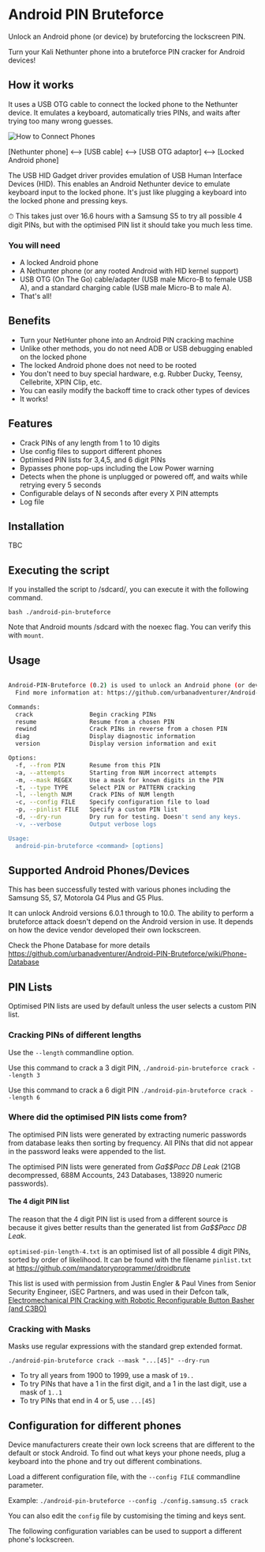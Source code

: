 
# Android PIN Bruteforce

Unlock an Android phone (or device) by bruteforcing the lockscreen PIN.

Turn your Kali Nethunter phone into a bruteforce PIN cracker for Android devices! 

## How it works

It uses a USB OTG cable to connect the locked phone to the Nethunter device. It emulates a keyboard, automatically tries PINs, and waits after trying too many wrong guesses.

![How to Connect Phones](https://user-images.githubusercontent.com/101783/91640968-b7d46280-ea64-11ea-8340-94e3bacb706e.png)

[Nethunter phone] <--> [USB cable] <--> [USB OTG adaptor] <--> [Locked Android phone]

The USB HID Gadget driver provides emulation of USB Human Interface Devices (HID). This enables an Android Nethunter device to emulate keyboard input to the locked phone. It's just like plugging a keyboard into the locked phone and pressing keys.

⏱ This takes just over 16.6 hours with a Samsung S5 to try all possible 4 digit PINs, but with the optimised PIN list it should take you much less time.

### You will need

- A locked Android phone
- A Nethunter phone (or any rooted Android with HID kernel support)
- USB OTG (On The Go) cable/adapter (USB male Micro-B to female USB A), and a standard charging cable (USB male Micro-B to male A).
- That's all!

## Benefits

- Turn your NetHunter phone into an Android PIN cracking machine
- Unlike other methods, you do not need ADB or USB debugging enabled on the locked phone
- The locked Android phone does not need to be rooted
- You don't need to buy special hardware, e.g. Rubber Ducky, Teensy, Cellebrite, XPIN Clip, etc.
- You can easily modify the backoff time to crack other types of devices
- It works!

## Features

- Crack PINs of any length from 1 to 10 digits
- Use config files to support different phones
- Optimised PIN lists for 3,4,5, and 6 digit PINs
- Bypasses phone pop-ups including the Low Power warning
- Detects when the phone is unplugged or powered off, and waits while retrying every 5 seconds
- Configurable delays of N seconds after every X PIN attempts
- Log file

## Installation

TBC

## Executing the script

If you installed the script to /sdcard/, you can execute it with the following command.

```bash ./android-pin-bruteforce``` 

Note that Android mounts /sdcard with the noexec flag. You can verify this with ```mount```.


## Usage

```bash

Android-PIN-Bruteforce (0.2) is used to unlock an Android phone (or device) by bruteforcing the lockscreen PIN.
  Find more information at: https://github.com/urbanadventurer/Android-PIN-Bruteforce

Commands:
  crack                Begin cracking PINs
  resume               Resume from a chosen PIN
  rewind               Crack PINs in reverse from a chosen PIN
  diag                 Display diagnostic information
  version              Display version information and exit

Options:
  -f, --from PIN       Resume from this PIN
  -a, --attempts       Starting from NUM incorrect attempts
  -m, --mask REGEX     Use a mask for known digits in the PIN
  -t, --type TYPE      Select PIN or PATTERN cracking
  -l, --length NUM     Crack PINs of NUM length
  -c, --config FILE    Specify configuration file to load
  -p, --pinlist FILE   Specify a custom PIN list
  -d, --dry-run        Dry run for testing. Doesn't send any keys.
  -v, --verbose        Output verbose logs

Usage:
  android-pin-bruteforce <command> [options]
```


## Supported Android Phones/Devices

This has been successfully tested with various phones including the Samsung S5, S7, Motorola G4 Plus and G5 Plus.

It can unlock Android versions 6.0.1 through to 10.0. The ability to perform a bruteforce attack doesn't depend on the Android version in use. It depends on how the device vendor developed their own lockscreen.

Check the Phone Database for more details
https://github.com/urbanadventurer/Android-PIN-Bruteforce/wiki/Phone-Database

## PIN Lists

Optimised PIN lists are used by default unless the user selects a custom PIN list.  

### Cracking PINs of different lengths

Use the `--length` commandline option.

Use this command to crack a 3 digit PIN, 
`./android-pin-bruteforce crack --length 3`

Use this command to crack a 6 digit PIN
`./android-pin-bruteforce crack --length 6`

### Where did the optimised PIN lists come from?

The optimised PIN lists were generated by extracting numeric passwords from database leaks then sorting by frequency. All PINs that did not appear in the password leaks were appended to the list. 

The optimised PIN lists were generated from *Ga$$Pacc DB Leak* (21GB decompressed, 688M Accounts, 243 Databases, 138920 numeric passwords).

#### The 4 digit PIN list

The reason that the 4 digit PIN list is used from a different source is because it gives better results than the generated list from *Ga$$Pacc DB Leak*.

`optimised-pin-length-4.txt` is an optimised list of all possible 4 digit PINs, sorted by order of likelihood.
It can be found with the filename `pinlist.txt` at https://github.com/mandatoryprogrammer/droidbrute

This list is used with permission from Justin Engler & Paul Vines from Senior Security Engineer, iSEC Partners,
and was used in their Defcon talk, [Electromechanical PIN Cracking with Robotic Reconfigurable Button Basher (and C3BO)](https://www.defcon.org/html/defcon-21/dc-21-speakers.html#Engler)

### Cracking with Masks

Masks use regular expressions with the standard grep extended format.

`./android-pin-bruteforce crack --mask "...[45]" --dry-run`

- To try all years from 1900 to 1999, use a mask of `19..`
- To try PINs that have a 1 in the first digit, and a 1 in the last digit, use a mask of `1..1`
- To try PINs that end in 4 or 5, use `...[45]`

## Configuration for different phones

Device manufacturers create their own lock screens that are different to the default or stock Android. 
To find out what keys your phone needs, plug a keyboard into the phone and try out different combinations.

Load a different configuration file, with the `--config FILE` commandline parameter.

Example:
`./android-pin-bruteforce --config ./config.samsung.s5 crack`

You can also edit the `config` file by customising the timing and keys sent.

The following configuration variables can be used to support a different phone's lockscreen.

```
